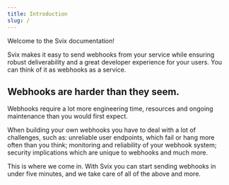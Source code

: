 ```yaml
---
title: Introduction
slug: /
---
```

Welcome to the Svix documentation!

Svix makes it easy to send webhooks from your service while ensuring robust deliverability and a great developer experience for your users. You can think of it as webhooks as a service.

## Webhooks are harder than they seem.

Webhooks require a lot more engineering time, resources and ongoing maintenance than you would first expect.

When building your own webhooks you have to deal with a lot of challenges, such as: unreliable user endpoints, which fail or hang more often than you think; monitoring and reliability of your webhook system; security implications which are unique to webhooks and much more.

This is where we come in. With Svix you can start sending webhooks in under five minutes, and we take care of all of the above and more.
